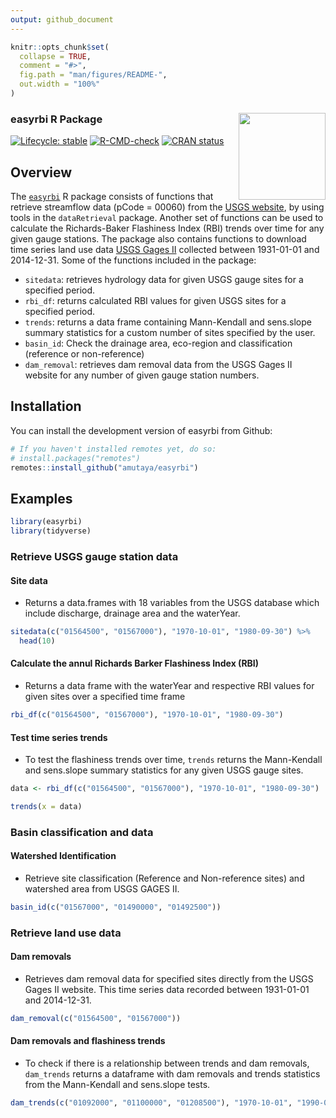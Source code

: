 ```yaml
---
output: github_document
---
```



```r
knitr::opts_chunk$set(
  collapse = TRUE,
  comment = "#>",
  fig.path = "man/figures/README-",
  out.width = "100%"
)
```


### easyrbi R Package <img src='data-raw/easyrbiHex.png' align="right" height="139"/>

<!-- badges: start -->
[![Lifecycle: stable](https://img.shields.io/badge/lifecycle-stable-brightgreen.svg)](https://lifecycle.r-lib.org/articles/stages.html#stable)
[![R-CMD-check](https://github.com/wndlovu/easyrbi/workflows/R-CMD-check/badge.svg)](https://github.com/wndlovu/easyrbi/actions)
[![CRAN status](https://www.r-pkg.org/badges/version/SDS270)](https://CRAN.R-project.org/package=SDS270)
<!-- badges: end -->


## Overview

The [`easyrbi`](https://github.com/amutaya/easyrbi) R package consists of functions that retrieve streamflow data (pCode = 00060) from the [USGS website](https://waterservices.usgs.gov/rest/Site-Test-Tool.html), by using tools in the `dataRetrieval` package. Another set of functions can be used to calculate the Richards-Baker Flashiness Index (RBI) trends over time for any given gauge stations. The package also contains functions to download time series land use data [USGS Gages II](https://www.sciencebase.gov/catalog/item/59692a64e4b0d1f9f05fbd39) collected between 1931-01-01 and 2014-12-31. Some of the functions included in the package:

- `sitedata`: retrieves hydrology data for given USGS gauge sites for a specified period.
- `rbi_df`: returns calculated RBI values for given USGS sites for a specified period.
- `trends`: returns a data frame containing Mann-Kendall and sens.slope summary statistics for a custom number of sites specified by the user.
- `basin_id`: Check the drainage area, eco-region and classification (reference or non-reference)
- `dam_removal`: retrieves dam removal data from the USGS Gages II website for any number of given gauge station numbers.


## Installation

You can install the development version of easyrbi from Github:
```r
# If you haven't installed remotes yet, do so:
# install.packages("remotes")
remotes::install_github("amutaya/easyrbi")
```

## Examples

```r
library(easyrbi)
library(tidyverse)
```

### Retrieve USGS gauge station data 

#### Site data
- Returns a data.frames with 18 variables from the USGS database which include discharge, drainage area and the waterYear.
```r
sitedata(c("01564500", "01567000"), "1970-10-01", "1980-09-30") %>% 
  head(10)
```

#### Calculate the annul Richards Barker Flashiness Index (RBI) 
- Returns a data frame with the waterYear and respective RBI values for given sites over a specified time frame
```r
rbi_df(c("01564500", "01567000"), "1970-10-01", "1980-09-30")
```

#### Test time series trends
- To test the flashiness trends over time, `trends` returns the Mann-Kendall and sens.slope summary statistics for any given USGS gauge sites. 
```r
data <- rbi_df(c("01564500", "01567000"), "1970-10-01", "1980-09-30")

trends(x = data) 
```
### Basin classification and data

#### Watershed Identification
- Retrieve site classification (Reference and Non-reference sites) and watershed area from USGS GAGES II.
```r
basin_id(c("01567000", "01490000", "01492500"))
```
### Retrieve land use data

#### Dam removals
- Retrieves dam removal data for specified sites directly from the USGS Gages II website. This time series data recorded between 1931-01-01 and 2014-12-31.
```r
dam_removal(c("01564500", "01567000"))
```

#### Dam removals and flashiness trends
- To check if there is a relationship between trends and dam removals, `dam_trends` returns a dataframe with dam removals and trends statistics from the Mann-Kendall and sens.slope tests.
```r
dam_trends(c("01092000", "01100000", "01208500"), "1970-10-01", "1990-09-30")
```

